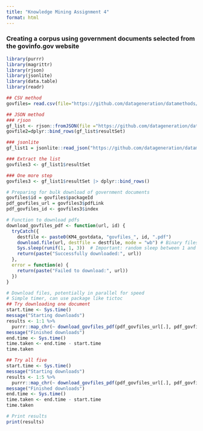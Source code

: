 ```yaml
---
title: "Knowledge Mining Assignment 4"
format: html
---
```


### Creating a corpus using government documents selected from the govinfo.gov website

```r
library(purrr)
library(magrittr)
library(rjson)
library(jsonlite)
library(data.table)
library(readr)
```

```r
## CSV method
govfiles= read.csv(file="https://github.com/datageneration/datamethods/raw/refs/heads/master/webdata/govinfo-search-results-2024-10-13T07_10_42.csv", skip=2)

## JSON method
### rjson
gf_list <- rjson::fromJSON(file ="https://github.com/datageneration/datamethods/raw/refs/heads/master/webdata/govinfo-search-results-2024-10-13T07_18_29.json")
govfile2=dplyr::bind_rows(gf_list$resultSet)

### jsonlite
gf_list1 = jsonlite::read_json("https://github.com/datageneration/datamethods/raw/refs/heads/master/webdata/govinfo-search-results-2024-10-13T07_18_29.json")
```

```r
### Extract the list
govfiles3 <- gf_list1$resultSet

### One more step
govfiles3 <- gf_list1$resultSet |> dplyr::bind_rows()

# Preparing for bulk download of government documents
govfiles$id = govfiles$packageId
pdf_govfiles_url = govfiles3$pdfLink
pdf_govfiles_id <- govfiles3$index
```

```r
# Function to download pdfs
download_govfiles_pdf <- function(url, id) {
  tryCatch({
    destfile <- paste0(KM4_govtdata, "govfiles_", id, ".pdf")
    download.file(url, destfile = destfile, mode = "wb") # Binary files
    Sys.sleep(runif(1, 1, 3))  # Important: random sleep between 1 and 3 seconds to avoid suspicion of "hacking" the server
    return(paste("Successfully downloaded:", url))
  },
  error = function(e) {
    return(paste("Failed to download:", url))
  })
}
```

```r
# Download files, potentially in parallel for speed
# Simple timer, can use package like tictoc
## Try downloading one document
start.time <- Sys.time()
message("Starting downloads")
results <- 1:1 %>% 
  purrr::map_chr(~ download_govfiles_pdf(pdf_govfiles_url[.], pdf_govfiles_id[.]))
message("Finished downloads")
end.time <- Sys.time()
time.taken <- end.time - start.time
time.taken
```

```r
## Try all five
start.time <- Sys.time()
message("Starting downloads")
results <- 1:5 %>% 
  purrr::map_chr(~ download_govfiles_pdf(pdf_govfiles_url[.], pdf_govfiles_id[.]))
message("Finished downloads")
end.time <- Sys.time()
time.taken <- end.time - start.time
time.taken
```

```r
# Print results
print(results)
```
